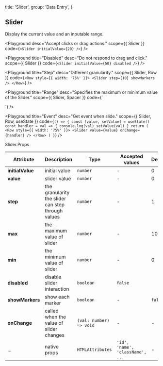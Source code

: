 
  title: 'Slider',
  group: 'Data Entry',
}

## Slider

Display the current value and an inputable range.

<Playground
  desc="Accept clicks or drag actions."
  scope={{ Slider }}
  code={`
<Slider initialValue={20} />
`} />

<Playground
  title="Disabled"
  desc="Do not respond to drag and click."
  scope={{ Slider }}
  code={`
<Slider initialValue={50} disabled />
`} />

<Playground
  title="Step"
  desc="Different granularity."
  scope={{ Slider, Row }}
  code={`
<Row style={{ width: '75%' }}>
  <Slider step={10} showMarkers />
</Row>
`} />

<Playground
  title="Range"
  desc="Specifies the maximum or minimum value of the Slider."
  scope={{ Slider, Spacer }}
  code={`
<div style={{ width: '75%' }}>
  <Slider step={5} max={50} min={10} initialValue={25} showMarkers />
  <Spacer />
  <Slider step={0.2} max={1} min={0.2} initialValue={0.4} showMarkers />
</div>
`} />

<Playground
  title="Event"
  desc="Get event when slide."
  scope={{ Slider, Row, useState }}
  code={`
() => {
  const [value, setValue] = useState()
  const handler = val => {
    console.log(val)
    setValue(val)
  }
  return (
    <Row style={{ width: '75%' }}>
      <Slider value={value} onChange={handler} />
    </Row>
  )
}
`} />


<Attributes edit="/pages/en-us/components/slider.mdx">
<Attributes.Title>Slider.Props</Attributes.Title>

| Attribute | Description | Type | Accepted values | Default
| ---------- | ---------- | ---- |  -------------- | ------ |
| **initialValue** | initial value | `number` | - | 0 |
| **value** | slider value | `number` | - | 0 |
| **step** | the granularity the slider can step through values | `number` | - | 1 |
| **max** | the maximum value of slider | `number` | - | 100 |
| **min** | the minimum value of slider | `number` | - | 0 |
| **disabled** | disable slider interaction | `boolean` | `false` |
| **showMarkers** | show each marker | `boolean` | - | `false` |
| **onChange** | called when the value of silder changes | `(val: number) => void` | - | - |
| ... | native props | `HTMLAttributes` | `'id', 'name', 'className', ...` | - |

</Attributes>

